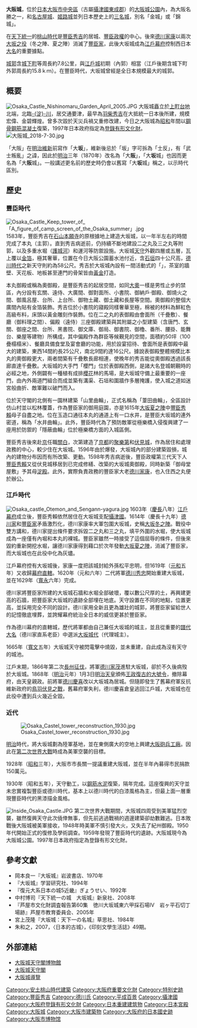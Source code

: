 {{not|达坂城}}
{{日本城郭概要表
|img =File:Osaka Castle 02bs3200.jpg
|img_capt =
|img_width =280px
|nihongo = 大坂城 （1870年前）<br/>大阪城 
（1870年至今）
|hiragana = おおさかじょう
|name = 大阪城
|pref =  大坂城
|ar_called = 金城、錦城
|struct = 輪郭式平城
|tower_struct = 複合式望樓型四重六階（豐臣時期）<br />獨立式層塔型五層六階（德川時期）<br />獨立式望樓型五重八階(1931年SRC造)
|builders = [[豐臣秀吉|豐臣秀吉]]
|build_y = 1583年（[[天正_(日本)|天正]]十一年)
|revamp = [[豐臣秀吉|豐臣秀吉]]→[[豐臣秀賴|豐臣秀賴]]→[[德川秀忠|德川秀忠]]
|rulers = [[豐臣氏|豐臣氏]]、[[奧平氏|奧平氏]]、[[德川氏|德川氏]]
|reject_y = 1868年
|remains = [[櫓|櫓]]・門、石垣、堀
|cultural asset = 國家重要文化財（櫓、門等等）<br />登録有形文化財（重建的天守）<br />特別史蹟
|rebuilding things = 天守
|location = {{Coord|34|41|14.56|N|135|31|33.04|E|scale:10000|display=inline,title}}
{{Infobox mapframe|tyep=shape|zoom=15|frame-width=270}}
}}
'''大阪城'''，位於[[日本|日本]][[大阪市|大阪市]][[中央區_(大阪市)|中央區]]（古屬[[攝津國|攝津國]][[東成郡|東成郡]]）的[[大阪城公園|大阪城公園]]內，為大阪名勝之一，和[[名古屋城|名古屋城]]、[[姬路城|姬路城]]並列日本歷史上的[[日本三名城|三名城]]，別名「金城」或「錦城」。

在[[政治统一|天下統一]]的[[桃山時代|桃山時代]]是[[豐臣秀吉|豐臣秀吉]]的居城、[[豐臣政權|豐臣政權]]的中心。後來[[德川家康|德川家康]]以兩次[[大坂之役|大坂之役]]（冬之陣、夏之陣）消滅了[[豐臣家|豐臣家]]，此後大坂城成為[[江戶幕府|江戶幕府]]控制西日本[[大名_(稱謂)|大名]]的重要據點。

[[城郭|城郭]]含[[城下町|城下町]]等周長約7.8公里，與[[江戶城|江戶城]]初期（內郭）相當（江戶後期含城下町外郭周長約15.8ｋｍ）。在豐臣時代，大坂城曾經是全日本規模最大的城郭。

== 概要 ==
[[File:Osaka_Castle_Nishinomaru_Garden_April_2005.JPG|thumb]]
{{japanese|japanese=大阪城、大坂城|kana=おおさかじょう、おおざかじょう（古時）|romaji=Ōsaka-jō,Ōzaka-jō}}
大阪城矗立於[[上町台地|上町台地]]北端，北臨[[淀川|-{淀}-川]]，居交通要津，最早為[[羽柴秀吉|羽柴秀吉]]在大抵統一日本後所建，規模宏偉、金碧輝煌。曾多次毀於天災兵禍又重修改建，今日之大阪城為[[昭和|昭和]]年間以[[鋼骨|鋼骨]][[鋼筋|鋼筋]][[混凝土|混凝土]]復築，1997年日本政府指定為[[登錄有形文化財|登錄有形文化財]]。
[[File:大阪城_2018-7-30.jpg|thumb]]

「大阪」在[[明治維新|明治維新]]前寫作「大'''坂'''」，維新後忌於「坂」字可拆為「士反」，有「武士叛亂」之諱，因此於[[明治|明治]]三年（1870年）改名為「大'''阪'''」，「大'''坂'''城」也因而更名為「大'''阪'''城」。一般講述更名前的歷史時仍會以舊寫「大'''坂'''城」稱之，以示時代區別。

== 歷史 ==

=== 豐臣時代 ===
[[File:Osaka_Castle_Keep_tower_of_「A_figure_of_camp_screen_of_the_Osaka_summer」.jpg|thumb]]
1583年，豐臣秀吉在[[石山本願寺|石山本願寺]]的原根據地上建造大坂城，以一年半左右的時間完成了本丸（主郭）。直到秀吉病逝前，仍持續不斷地建設二之丸及三之丸等附郭，以及多重水堀（[[護城河|護城河]]）和運河等防禦設施。大坂城[[天守|天守]]外觀四層或五層，瓦上覆以[[金箔|金箔]]，極其奢華，位置在今日大阪公園蓄水池付近，含[[石垣|石垣]]四十公尺高，[[德川時代|德川時代]]之新天守則約為58公尺。秀吉於大坂城內設有一間活動式的「{{tsl|ja|黄金の茶室|黃金茶室}}」，茶室的牆壁、天花板、地板甚至連門的骨架皆由[[黃金|黃金]]打造。

本丸御殿或稱為奧御殿，是豐臣秀吉的起居空間，如同[[大奧|大奧]]一樣是男性止步的禁區，內分設有玄關、遠侍、大廣間、御對面所、小書院、御納戶·御殿、御燒火之間、御風呂屋、台所、上台所、御物土藏、御土藏和長屋等空間。奧御殿的整個大廣間內貼有金箔裝飾。秀吉位於小書院的寢殿同樣奢華至極，棉被的材料為鮮紅色高級布料，床頭以黃金雕刻作裝飾。位在二之丸的表御殿由會面所（千疊敷）、餐廳（御料理之間）、偏殿（遠侍）三座御殿建築與其附屬之小型建築（含唐門、玄關、御座之間、台所、黑書院、御文庫、御局、御書院、御櫓、番所、腰掛、能舞台、樂屋等建物）所構成，其中偏殿作為群臣等候覲見的空間，面積約50坪（100疊榻榻米）、餐廳具備食堂及宴會廳的功能，用於設宴招待、會面所是表御殿中最大的建築，東西14間約長25公尺，南北9間約達16公尺。據說表御殿整體規模比本丸的奧御殿更大，兩者間築有千疊敷長廊相連，使晚年的秀吉能從奧御殿透過該長廊直達千疊敷。大坂城的大手門「櫻門」位於表御殿西側，是諸大名登城朝覲時的必經之地，外側闢有一種植有成排[[櫻花|櫻花]]林的馬場，是大坂城守備上最重要的一座門，由內外兩道門組合而成並築有溝渠、石垣和圍牆作多層掩護，使入城之道如迷宮般曲折、敵軍難以破門而入。

位於天守閣的北側有一園林建築「山里曲輪」，正式名稱為「葦田曲輪」，全區設計仿山村並以松林覆蓋，作為豐臣家的御用庭園，亦是1615年[[大坂夏之陣|大坂夏之陣]]中[[豐臣秀賴|豐臣秀賴]]母子自盡之地。位在玉造口通往本丸的通道上有一口水井，是豐臣大坂城的連外密道，稱為「水井曲輪」。此外，豐臣時代為了預防敵軍從極樂橋入侵復興建了一座用於防禦的「隱蔽曲輪」位於極樂橋方面的入城區側。

豐臣秀吉後來赴[[京都|京]]任職[[關白|關白]]，次第建造了[[京都|京都]]的[[聚樂第|聚樂第]]和[[伏見城|伏見城]]，作為居住和處理政務的中心，較少住在大坂城。1596年由於爆發{{link-ja|慶長伏見地震|慶長伏見地震}}，大坂城內的部分建築毀損，城內的建物分布因而有所改築、更動。1598年秀吉病逝後，豐臣政權第三代天下人[[豐臣秀賴|豐臣秀賴]]又從伏見城移居到已完成修繕、改築的大坂城奧御殿，同時新築「御母堂屋敷」予其母[[淀殿|淀殿]]。此外，實際負責政務的豐臣家大老[[德川家康|德川家康]]，也入住西之丸便於辦公。

=== 江戶時代 ===
[[File:Osaka_castle_Otemon_and_Sengann-yagura.jpg|thumb]]
1603年（[[慶長|慶長]]八年）[[江戶幕府|江戶幕府]]成立後，豐臣秀賴依然居住在大坂城支配[[攝津國|攝津國]]。1614年（慶長十九年）[[德川家|德川家]]和[[豐臣家|豐臣家]]矛盾激烈化，德川家康率大軍包圍大坂城，史稱[[大坂冬之陣|大坂冬之陣]]。戰役中雙方講和，德川家提出條件要求拆毀二之丸和三之丸，填平外圍的水堀，使大坂城成為一座僅有內堀和本丸的裸城。豐臣家雖然一時接受了這個屈辱的條件，但後來毀約重新開挖水堀，讓德川家康得到藉口於次年發動[[大坂夏之陣|大坂夏之陣]]，消滅了豐臣家，而大坂城也在此役中化為灰燼。

江戶幕府控有大坂城後，家康一度把該城封給外孫松平忠明，但1619年（[[元和_(日本)|元和]]五年）又收歸[[天領|幕府直轄]]。1620年（元和六年）二代將軍[[德川秀忠|德川秀忠]]開始重建大坂城，並在1629年（[[寬永|寬永]]六年）完成。

德川家將豐臣家所建的大坂城石牆和水堀全部破壞，覆以數公尺厚的土，再興建更高的石牆，把豐臣家大坂城的遺跡全部埋在地底。天守設置在不同的地點，位置更高，並採用完全不同的設計。德川家用全新且更為雄壯的城郭，將豐臣家留給世人的記憶徹底埋葬，並誇耀幕府統治全日本的威信更甚於豐臣家。

作為德川幕府的直轄城，歷代將軍都由自己兼任大坂城的城主，並且從重要的[[譜代大名|譜代大名]]（德川家直系老臣）中選派[[大坂城代|大坂城代]]（代理城主）。

1665年（[[寬文|寬文]]五年）大坂城天守被閃電擊中燒毀，並未重建，自此成為沒有天守的城池。

江戶末期，1866年第二次[[長州征伐|長州征伐]]，將軍[[德川家茂|德川家茂]]進駐大坂城，卻於不久後病歿於大坂城。1868年（[[明治|明治]]元年）1月3日[[明治天皇|明治天皇]]頒佈[[王政復古|王政復古的大號令]]，撤除幕府，由天皇親政。前將軍[[德川慶喜|德川慶喜]]改以大坂城為居城。但隨即發生了舊幕府軍反抗維新政府的[[鳥羽伏見之戰|鳥羽伏見之戰]]，舊幕府軍失利，德川慶喜倉皇逃回江戶城，大坂城也在此役中遭到兵火幾近全毀。

=== 近代 ===
[[File:Osaka_Castel_tower_reconstruction_1930.jpg|thumb]]

[[明治|明治]]時代，將大坂城劃為陸軍基地，並在東側廣大的空地上興建[[大阪砲兵工廠|大阪砲兵工廠]]。因此在[[第二次世界大戰|第二次世界大戰]]時成為美軍空襲的目標。

1928年（[[昭和|昭和]]三年），大阪市市長關一提議重建大阪城，並在半年內募得市民捐款150萬元。

1930年（昭和五年），天守動工，以[[鋼筋|鋼筋]][[水泥|水泥]]復築，隔年完成。這座復興的天守並未忠實複製豐臣或德川時代，基本上以德川時代的白漆風格為主，但最上面一層重現豐臣時代的黑漆描金風格。

[[File:Inside_Osaka_Castle.JPG|thumb]]
第二次世界大戰期間，大阪城四周受到美軍猛烈空襲，雖然復興天守此次僥倖無事，但先前逃過戰禍的週邊建築卻劫數難逃。日本敗戰後大阪城被美軍接收，1948年時美軍不慎引發大火，又失去了紀州御殿。1950年代開始正式的復修及學術調查。1959年發現了豐臣時代的遺跡。大阪城現今為大阪城公園。1997年日本政府指定為登錄有形文化財。

== 參考文獻 ==
*岡本良一『大坂城』岩波書店、1970年
*『大坂城』学習研究社、1994年
*『復元大系日本の城5近畿』ぎょうせい、1992年
*中村博司『天下統一の城　大坂城』新泉社、2008年
*『芦屋市文化財調査報告第60集　徳川大坂城東六甲採石場Ⅳ　岩ヶ平石切丁場跡』芦屋市教育委員会、2005年
*宮上茂隆『大坂城：天下一の名城』草思社、1984年
*朱和之，2007，〈日本的古城〉，《印刻文學生活誌》49期。

== 外部連結 ==
{{Commonscat|Osaka Castle}}
* [http://www.museum.or.jp/osakajo/ 大阪城天守閣博物館]{{Wayback|url=http://www.museum.or.jp/osakajo/ |date=20050403112126 }}
* [http://www.osakacastle.net/ 大阪城天守閣]{{Wayback|url=http://www.osakacastle.net/ |date=20121016025446 }}
* [https://web.archive.org/web/20060811000400/http://www.tourism.city.osaka.jp/ja/castle/history/index.htm 大阪城導覽]

{{日本100名城}}
{{豐臣政權}}
{{Portal bar|日本|建築|历史}}

[[Category:安土桃山時代建築|Category:安土桃山時代建築]]
[[Category:大阪府重要文化財|Category:大阪府重要文化財]]
[[Category:特别史跡|Category:特别史跡]]
[[Category:豐臣秀吉|Category:豐臣秀吉]]
[[Category:德川氏|Category:德川氏]]
[[Category:平成百景|Category:平成百景]]
[[Category:攝津國|Category:攝津國]]
[[Category:大阪府登錄有形文化財|Category:大阪府登錄有形文化財]]
[[Category:日本重建建筑物|Category:日本重建建筑物]]
[[Category:日本宮殿|Category:日本宮殿]]
[[Category:大阪城|Category:大阪城]]
[[Category:大阪市建築物|Category:大阪市建築物]]
[[Category:大阪府的日本國史跡|Category:大阪府的日本國史跡]]
[[Category:大阪市博物馆|Category:大阪市博物馆]]